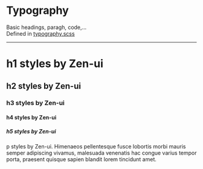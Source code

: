 
<Meta title="Typography" />

# Typography

Basic headings, paragh, code,...<br />
Defined in [typography.scss](https://github.com/reciprocity/zen-ui/blob/main/src/scss/typography.scss)

---

<div class="zen-app-styles">
  <text-with-details><h1>h1 styles by Zen-ui</h1></text-with-details>
  <text-with-details><h2>h2 styles by Zen-ui</h2></text-with-details>
  <text-with-details><h3>h3 styles by Zen-ui</h3></text-with-details>
  <text-with-details><h4>h4 styles by Zen-ui</h4></text-with-details>
  <text-with-details><h5>h5 styles by Zen-ui</h5></text-with-details>
  <text-with-details><p style={{maxWidth: 600}}>p styles by Zen-ui. Himenaeos pellentesque fusce lobortis morbi mauris semper adipiscing vivamus, malesuada venenatis hac congue varius tempor porta, praesent quisque sapien blandit lorem tincidunt amet.</p></text-with-details>
</div>
